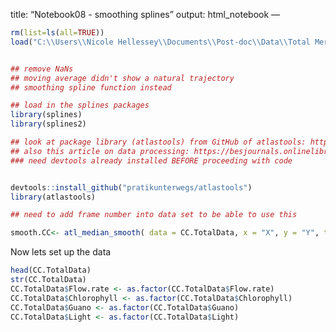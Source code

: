 title: "Notebook08 - smoothing splines"
output: html_notebook
---


```r
rm(list=ls(all=TRUE))
load("C:\\Users\\Nicole Hellessey\\Documents\\Post-doc\\Data\\Total Merged Data File (April 12 2021).Rdata")


## remove NaNs
## moving average didn't show a natural trajectory 
## smoothing spline function instead

## load in the splines packages
library(splines)
library(splines2)

## look at package library (atlastools) from GitHub of atlastools: https://github.com/pratikunterwegs/atlastools/blob/master/R/fun_smooth_data.R
## also this article on data processing: https://besjournals.onlinelibrary.wiley.com/doi/10.1111/1365-2656.13610
### need devtools already installed BEFORE proceeding with code


devtools::install_github("pratikunterwegs/atlastools")
library(atlastools)

## need to add frame number into data set to be able to use this

smooth.CC<- atl_median_smooth( data = CC.TotalData, x = "X", y = "Y", time = "Frame", moving_window = 5)

```


Now lets set up the data

```r
head(CC.TotalData)
str(CC.TotalData)
CC.TotalData$Flow.rate <- as.factor(CC.TotalData$Flow.rate)
CC.TotalData$Chlorophyll <- as.factor(CC.TotalData$Chlorophyll)
CC.TotalData$Guano <- as.factor(CC.TotalData$Guano)
CC.TotalData$Light <- as.factor(CC.TotalData$Light)
```



```r





```




